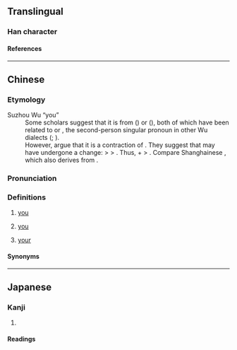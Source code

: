 {{character info}}
==Translingual==

===Han character===
{{Han char|rn=9|rad=人|as=08|sn=10|four=24291|canj=OKMF|ids=⿰亻奈}}

====References====
{{Han ref|kx=0109.171|dkj=00818|dj=0232.200|hdz=10172.090|uh=5037}}

----

==Chinese==
{{zh-forms|alt=奈-Suzhou,耐-Suzhou}}

===Etymology===
; Suzhou Wu “you”
: Some scholars suggest that it is from {{ltc-l|汝}} ({{zh-ref|Mei, 1993}}) or {{ltc-l|爾}} ({{zh-ref|You, 1995}}), both of which have been related to {{IPAchar|/n̩/}} or {{IPAchar|/ŋ̍/}}, the second-person singular pronoun in other Wu dialects ({{zh-ref|You, 1995}}; {{zh-ref|Chen and Pan, 1999}}).
: However, {{zh-ref|Chen and Pan (1999)}} argue that it is a contraction of {{zh-l|*汝儂}}. They suggest that {{zh-l|*儂}} may have undergone a change: {{IPAfont|/*neŋ/}} > {{IPAfont|/*nẽ/}} > {{IPAchar|/ne/}}. Thus, {{zh-l|*汝}} {{IPAchar|/n̩/}} + {{zh-l|*儂}} {{IPAfont|/ne/}} > {{IPAfont|/ne/}}. Compare Shanghainese {{zh-l|*儂}} {{IPAchar|/nʊŋ/}}, which also derives from {{zh-l|*汝儂}} {{IPAchar|/n̩ nʊŋ/}}.

===Pronunciation===
{{zh-pron
|m=nǎi
|c=noi6
|w=3ne
|cat=pron
}}

===Definitions===
{{zh-hanzi}}

# {{lb|zh|Suzhou|_|Wu}} [[you]] {{gloss|singular}}
# {{lb|zh|Muping|_|Mandarin}} [[you]] {{gloss|plural}}
# {{lb|zh|Muping|_|Mandarin}} [[your]]

====Synonyms====
{{zh-dial|你}}
{{zh-dial|你們}}

----

==Japanese==

===Kanji===
{{ja-kanji|grade=|rs=人08}}

# {{rfdef|ja|sort=人08}}

====Readings====
{{ja-readings
|goon=ない
|kanon=だい
|kun=なんじ-<なんぢ-}}